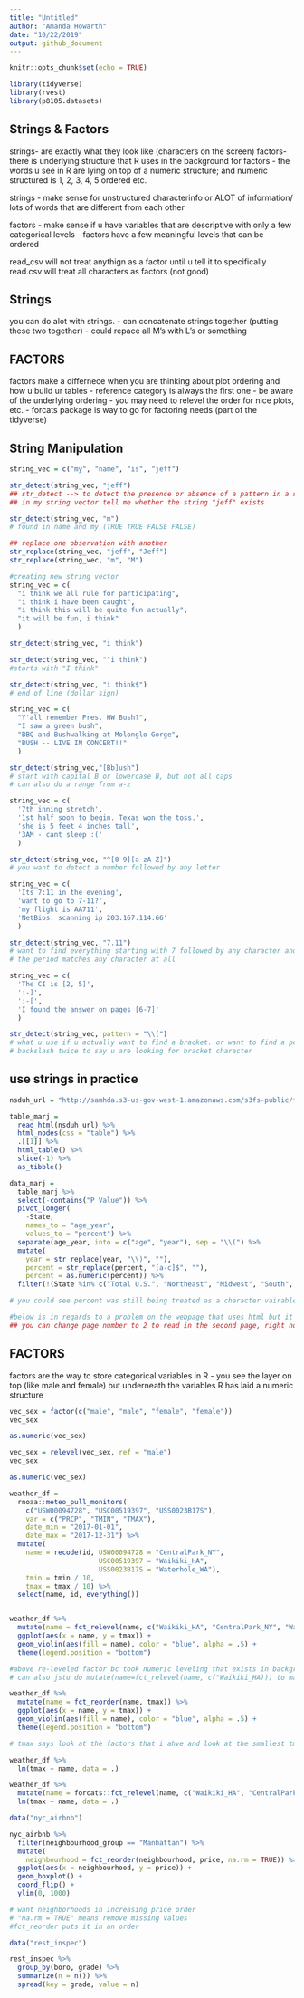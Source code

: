 ```yaml
---
title: "Untitled"
author: "Amanda Howarth"
date: "10/22/2019"
output: github_document
---
```


```r
knitr::opts_chunk$set(echo = TRUE)
```

```r
library(tidyverse)
library(rvest)
library(p8105.datasets)
```

## Strings & Factors 
strings- are exactly what they look like (characters on the screen)
factors- there is underlying structure that R uses in the background for factors 
- the words u see in R are lying on top of a numeric structure; and numeric structured is 1, 2, 3, 4, 5 ordered etc. 

strings - make sense for unstructured characterinfo or ALOT of information/ lots of words that are different from each other 
 
factors - make sense if u have variables that are descriptive with only a few categorical levels 
 - factors have a few meaningful levels that can be ordered 

read_csv will not treat anythign as a factor until u tell it to specifically 
read.csv will treat all characters as factors (not good)

## Strings 
you can do alot with strings. 
- can concatenate strings together (putting these two together)
 - could repace all M's with L's or something 
 
## FACTORS 
factors make a differnece when you are thinking about plot ordering and how u build ur tables 
- reference category is always the first one 
- be aware of the underlying ordering 
- you may need to relevel the order for nice plots, etc.
- forcats package is way to go for factoring needs (part of the tidyverse)

## String Manipulation 
```r
string_vec = c("my", "name", "is", "jeff")

str_detect(string_vec, "jeff")
## str_detect --> to detect the presence or absence of a pattern in a string 
## in my string vector tell me whether the string "jeff" exists 

str_detect(string_vec, "m")
# found in name and my (TRUE TRUE FALSE FALSE)
```

```r
## replace one observation with another 
str_replace(string_vec, "jeff", "Jeff")
str_replace(string_vec, "m", "M")
```

```r
#creating new string vector 
string_vec = c(
  "i think we all rule for participating",
  "i think i have been caught",
  "i think this will be quite fun actually",
  "it will be fun, i think"
  )

str_detect(string_vec, "i think")

str_detect(string_vec, "^i think")
#starts with "I think"

str_detect(string_vec, "i think$")
# end of line (dollar sign)
```
```r
string_vec = c(
  "Y'all remember Pres. HW Bush?",
  "I saw a green bush",
  "BBQ and Bushwalking at Molonglo Gorge",
  "BUSH -- LIVE IN CONCERT!!"
  )

str_detect(string_vec,"[Bb]ush")
# start with capital B or lowercase B, but not all caps
# can also do a range from a-z 
```
```r
string_vec = c(
  '7th inning stretch',
  '1st half soon to begin. Texas won the toss.',
  'she is 5 feet 4 inches tall',
  '3AM - cant sleep :('
  )

str_detect(string_vec, "^[0-9][a-zA-Z]")
# you want to detect a number followed by any letter 
``` 

```r
string_vec = c(
  'Its 7:11 in the evening',
  'want to go to 7-11?',
  'my flight is AA711',
  'NetBios: scanning ip 203.167.114.66'
  )

str_detect(string_vec, "7.11")
# want to find everything starting with 7 followed by any character and then followed by 11 (thus AA711 would not work bc no character between 7 and 11)
# the period matches any character at all 
```

```r
string_vec = c(
  'The CI is [2, 5]',
  ':-]',
  ':-[',
  'I found the answer on pages [6-7]'
  )

str_detect(string_vec, pattern = "\\[")
# what u use if u actually want to find a bracket. or want to find a period 
# backslash twice to say u are looking for bracket character 
```

## use strings in practice

```r
nsduh_url = "http://samhda.s3-us-gov-west-1.amazonaws.com/s3fs-public/field-uploads/2k15StateFiles/NSDUHsaeShortTermCHG2015.htm"

table_marj = 
  read_html(nsduh_url) %>% 
  html_nodes(css = "table") %>% 
  .[[1]] %>%
  html_table() %>%
  slice(-1) %>%
  as_tibble()

data_marj = 
  table_marj %>%
  select(-contains("P Value")) %>%
  pivot_longer(
    -State,
    names_to = "age_year", 
    values_to = "percent") %>%
  separate(age_year, into = c("age", "year"), sep = "\\(") %>%
  mutate(
    year = str_replace(year, "\\)", ""),
    percent = str_replace(percent, "[a-c]$", ""),
    percent = as.numeric(percent)) %>%
  filter(!(State %in% c("Total U.S.", "Northeast", "Midwest", "South", "West")))

# you could see percent was still being treated as a character vairable so treat it as numeric now 
```

```r

#below is in regards to a problem on the webpage that uses html but it took my R too long to download  
## you can change page number to 2 to read in the second page, right now it will just be the first page it will read in 

```

## FACTORS 
factors are the way to store categorical variables in R 
- you see the layer on top (like male and female) but underneath the variables R has laid a numeric structure 

```r

vec_sex = factor(c("male", "male", "female", "female"))
vec_sex

as.numeric(vec_sex)

vec_sex = relevel(vec_sex, ref = "male")
vec_sex

as.numeric(vec_sex)

```

```R
weather_df = 
  rnoaa::meteo_pull_monitors(
    c("USW00094728", "USC00519397", "USS0023B17S"),
    var = c("PRCP", "TMIN", "TMAX"), 
    date_min = "2017-01-01",
    date_max = "2017-12-31") %>%
  mutate(
    name = recode(id, USW00094728 = "CentralPark_NY", 
                      USC00519397 = "Waikiki_HA",
                      USS0023B17S = "Waterhole_WA"),
    tmin = tmin / 10,
    tmax = tmax / 10) %>%
  select(name, id, everything())


weather_df %>%
  mutate(name = fct_relevel(name, c("Waikiki_HA", "CentralPark_NY", "Waterhole_WA"))) %>% 
  ggplot(aes(x = name, y = tmax)) + 
  geom_violin(aes(fill = name), color = "blue", alpha = .5) + 
  theme(legend.position = "bottom")

#above re-leveled factor bc took numeric leveling that exists in background and putting it into a new order.. otherwise would use alphabetical order 
# can also jstu do mutate(name=fct_relevel(name, c("Waikiki_HA))) to make that the reference level and everything else will follow in alphabetical order 
```
```r
weather_df %>%
  mutate(name = fct_reorder(name, tmax)) %>% 
  ggplot(aes(x = name, y = tmax)) + 
  geom_violin(aes(fill = name), color = "blue", alpha = .5) + 
  theme(legend.position = "bottom")

# tmax says look at the factors that i ahve and look at the smallest tmax, then the next largest, etc. now in order according to T max 
```


```r
weather_df %>%
  lm(tmax ~ name, data = .)

weather_df %>%
  mutate(name = forcats::fct_relevel(name, c("Waikiki_HA", "CentralPark_NY", "Waterhole_WA"))) %>% 
  lm(tmax ~ name, data = .)

```

```r

data("nyc_airbnb")

nyc_airbnb %>%
  filter(neighbourhood_group == "Manhattan") %>% 
  mutate(
    neighbourhood = fct_reorder(neighbourhood, price, na.rm = TRUE)) %>% 
  ggplot(aes(x = neighbourhood, y = price)) +
  geom_boxplot() +
  coord_flip() + 
  ylim(0, 1000)

# want neighborhoods in increasing price order 
# "na.rm = TRUE" means remove missing values
#fct_reorder puts it in an order 
```

```r

data("rest_inspec")

rest_inspec %>% 
  group_by(boro, grade) %>% 
  summarize(n = n()) %>% 
  spread(key = grade, value = n)

```

